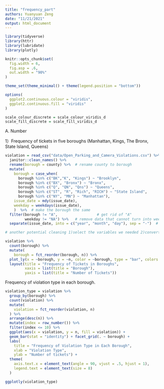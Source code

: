 ```yaml
---
title: "frequency_part"
authors: Yuanyuan Zeng
date: "11/21/2021"
output: html_document
---
```


```r

library(tidyverse)
library(httr)
library(lubridate)
library(plotly)

knitr::opts_chunk$set(
  fig.width = 6,
  fig.asp = .6,
  out.width = "90%"
)

theme_set(theme_minimal() + theme(legend.position = "bottom"))

options(
  ggplot2.continuous.colour = "viridis",
  ggplot2.continuous.fill = "viridis"
)

scale_colour_discrete = scale_colour_viridis_d
scale_fill_discrete = scale_fill_viridis_d
```

A. Number

1）Frequency of tickets in five boroughs (Manhattan, Kings, The Bronx, State Island, Queens)
```r
violation = read_csv("data/Open_Parking_and_Camera_Violations.csv") %>% 
  janitor::clean_names() %>%
  rename(borough = county) %>%  # rename county to borough
  mutate(
    borough = case_when(
      borough %in% c("BK","K", "Kings") ~ "Brooklyn",
      borough %in% c("BX", "Bronx") ~ "Bronx",
      borough %in% c("Q", "QN", "Qns") ~ "Queens",
      borough %in% c("ST", "R", "Rich", "RICH") ~ "State Island",
      borough %in% c("NY", "MN") ~ "Manhattan"),
    issue_date = mdy(issue_date),
    weekday = weekdays(issue_date),
    )  %>%  # make the borough the same 
  filter(borough != "A",                  # get rid of "A"
         weekday != "NA") %>%   # remove data that cannot turn into weekday
  separate(issue_date, into = c("year", "month", "day"), sep = "-")  # separate date into year, month, day

# another potential cleaning 1)select the variables we needed 2)convert the mon into character ?

violation %>% 
  count(borough) %>% 
  mutate(
    borough = fct_reorder(borough, n)) %>% 
  plot_ly(x = ~borough, y = ~n, color = ~borough, type = "bar", colors = "viridis") %>% 
  layout(title = "Frequency of Tickets in Boroughs",
         xaxis = list(title = "Borough"),
         yaxis = list(title = "Number of Tickets"))
```

Frequency of violation type in each borough.

```r

violation_type = violation %>% 
  group_by(borough) %>% 
  count(violation) %>% 
  mutate(
    violation = fct_reorder(violation, n)
  ) %>% 
  arrange(desc(n)) %>% 
  mutate(index = row_number()) %>% 
  filter(index <= 10) %>% 
  ggplot(aes(x = violation, y = n, fill = violation)) + 
  geom_bar(stat = "identity") + facet_grid(. ~ borough) +
  labs(
    title = "Frequency of Violation Type in Each Borough", 
    xlab = "Violation Type", 
    ylab = "Number of tickets") +
  theme(
    axis.text.x = element_text(angle = 90, vjust = .5, hjust = 1),
    legend.text = element_text(size = 8)
  )

ggplotly(violation_type)

```



